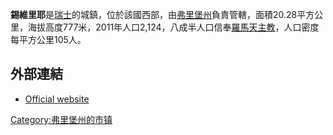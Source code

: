 {{Infobox Swiss town
 | subject_name		= Siviriez
 | municipality_name	= Siviriez
 | municipality_type	= municipality
 | imagepath_coa	= GW-FR-Siviriez neu.png|pixel_coa=
 | image_photo          = Siviriez.jpg
 | map			= 
 | languages		= French
 | canton		= 弗里堡州
 | iso-code-region 	= CH-FR
 | district		= {{tsl|en|Glâne (district)||Glâne}}
 |coordinates = {{coord|46|39|N|6|53|E|display=inline,title}}
 |lat_NS=N|long_EW=E
 | postal_code		= 1678
 | municipality_code	= 2099
 | area			= 20.27
 | elevation		= 777|elevation_description= 
 | population		= {{Swiss populations NC|CH-FR|2099}} | populationof = {{Swiss populations YM|CH-FR}} |  popofyear = {{Swiss populations Y|CH-FR}} 
 | website		= www.siviriez.ch
 | mayor		= |mayor_asof=|mayor_party=
 | mayor_title	= Syndic |list_of_mayors	= 
 | places		= 
 | demonym		= 
 | neighboring_municipalities= [[比朗-昂南|比朗-昂南]], [[布朗勒|布朗勒]] (VD), {{tsl|en|Esmonts||Esmonts}}, [[萊弗隆|萊弗隆]], [[梅济耶尔_(弗里堡州)|梅济耶尔 (弗里堡州)]], [[羅蒙_(瑞士)|羅蒙 (瑞士)]], [[于爾西|于爾西]], {{tsl|en|Vuisternens-devant-Romont||Vuisternens-devant-Romont}}
 | twintowns		= 
}}
'''錫維里耶'''是[[瑞士|瑞士]]的城鎮，位於該國西部，由[[弗里堡州|弗里堡州]]負責管轄，面積20.28平方公里，海拔高度777米，2011年人口2,124，八成半人口信奉[[羅馬天主教|羅馬天主教]]，人口密度每平方公里105人。

==外部連結==
{{commonscat}}
* [http://www.siviriez.ch Official website] {{Wayback|url=http://www.siviriez.ch/ |date=20110707002939 }} {{fr icon}}

{{normdaten}}
{{DEFAULTSORT:Siviriez}}
[[Category:弗里堡州的市镇|Category:弗里堡州的市镇]]
{{Switzerland-geo-stub}}